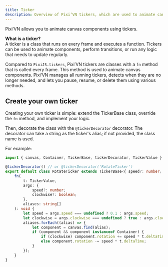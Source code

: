 ```yaml
---
title: Ticker
description: Overview of Pixi’VN tickers, which are used to animate canvas components and perform transitions. Learn how to create custom tickers and use them effectively in your Pixi’VN projects.
---
```


Pixi’VN allows you to animate canvas components using tickers.

**What is a ticker?**  
A ticker is a class that runs on every frame and executes a function. Tickers can be used to animate components, perform transitions, or run any logic that needs to update regularly.

Compared to `PixiJS.tickers`, Pixi’VN tickers are classes with a `fn` method that is called every frame. This method is used to animate canvas components. Pixi’VN manages all running tickers, detects when they are no longer needed, and lets you pause, resume, or delete them using <DynamicLink href="/start/canvas-tickers-functions">various methods</DynamicLink>.

## Create your own ticker

Creating your own ticker is simple: extend the <DynamicLink href="/start/canvas-tickers-functions">TickerBase</DynamicLink> class, override the `fn` method, and implement your logic.

Then, decorate the class with the `@tickerDecorator` decorator. The decorator can take a string as the ticker's alias; if not provided, the class name is used.

For example:

```typescript title="canvas/tickers/RotateTicker.ts"
import { canvas, Container, TickerBase, tickerDecorator, TickerValue } from "@drincs/pixi-vn";

@tickerDecorator() // or @tickerDecorator('RotateTicker')
export default class RotateTicker extends TickerBase<{ speed?: number; clockwise?: boolean }> {
    fn(
        t: TickerValue,
        args: {
            speed?: number;
            clockwise?: boolean;
        },
        aliases: string[]
    ): void {
        let speed = args.speed === undefined ? 0.1 : args.speed;
        let clockwise = args.clockwise === undefined ? true : args.clockwise;
        aliases.forEach((alias) => {
            let component = canvas.find(alias);
            if (component && component instanceof Container) {
                if (clockwise) component.rotation += speed * t.deltaTime;
                else component.rotation -= speed * t.deltaTime;
            }
        });
    }
}
```
